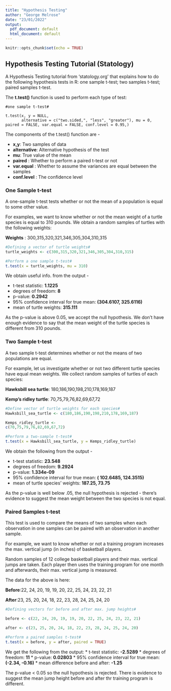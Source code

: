 ---
title: "Hypothesis Testing"
author: "George Melrose"
date: "23/01/2022"
output:
  pdf_document: default
  html_document: default
---

```{r setup, include=FALSE}
knitr::opts_chunk$set(echo = TRUE)
```

## Hypothesis Testing Tutorial (Statology)

A Hypothesis Testing tutorial from 'statology.org' that explains how to do the following hypothesis tests in R: one sample t-test; two samples t-test; paired samples t-test.

The **t.test()** function is used to perform each type of test:
```
#one sample t-test#

t.test(x, y = NULL,
       alternative = c("two.sided,", "less", "greater"), mu = 0, paired = FALSE, var.equal = FALSE, conf.level = 0.95,)
```
The components of the t.test() function are -

* **x,y**: Two samples of data
* **alternative**: Alternative hypothesis of the test
* **mu**: True value of the mean
* **paired** : Whether to perform a paired t-test or not
* **var.equal** : Whether to assume the variances are equal between the samples
* **conf.level** : The confidence level
 
### One Sample t-test
 
A one-sample t-test tests whether or not the mean of a population is equal to some other value.

For examples, we want to know whether or not the mean weight of a turtle species is equal to 310 pounds. We obtain a random samples of turtles with the following weights:

**Weights** : 300,315,320,321,346,305,304,310,315

```{r}
#Defining a vector of turtle weights#
turtle_weights <- c(300,315,320,321,346,305,304,310,315)

#Perform a one sample t-test#
t.test(x = turtle_weights, mu = 310)
```

We obtain useful info. from the output - 

* t-test statistic: **1.1225**
* degrees of freedom: **8**
* p-value: **0.2942**
* 95% confidence interval for true mean: **(304.6107, 325.6116)**
* mean of turtle weights: **315.111**

As the p-value is above 0.05, we accept the null hypothesis. We don't have enough evidence to say that the mean weight of the turtle species is different from 310 pounds. 


### Two Sample t-test 

A two sample t-test determines whether or not the means of two populations are equal.

For example, let us investigate whether or not two different turtle species have equal mean weights. We collect random samples of turtles of each species:

**Hawksbill sea turtle**: 180,186,190,198,210,178,169,187

**Kemp's ridley turtle**:
70,75,79,76,82,69,67,72

```{r}
#Define vector of turtle weights for each species#
Hawksbill_sea_turtle <- c(180,186,190,198,210,178,169,187)

Kemps_ridley_turtle <-
c(70,75,79,76,82,69,67,72)

#Perform a two-sample t-test#
t.test(x = Hawksbill_sea_turtle, y = Kemps_ridley_turtle)
```

We obtain the following from the output - 

* t-test statistic: **23.548**
* degrees of freedom: **9.2924**
* p-value: **1.334e-09**
* 95% confidence interval for true mean: 
  **( 102.6485, 124.3515)**
* mean of turtle species' weights: **187.25, 73.75**

As the p-value is well below .05, the null hypothesis is rejected - there's evidence to suggest the mean weight between the two species is not equal.

### Paired Samples t-test

This test is used to compare the means of two samples when each observation in one samples can be paired with an observation in another sample.

For example, we want to know whether or not a training program increases the max. vertical jump (in inches) of basketball players. 

Random samples of 12 college basketball players and their max. vertical jumps are taken. Each player then uses the training program for one month and afterwards, their max. vertical jump is measured.

The data for the above is here:

**Before**:22, 24, 20, 19, 19, 20, 22, 25, 24, 23, 22, 21

**After**:23, 25, 20, 24, 18, 22, 23, 28, 24, 25, 24, 20

```{r}
#Defining vectors for before and after max. jump heights#

before <- c(22, 24, 20, 19, 19, 20, 22, 25, 24, 23, 22, 21)

after <- c(23, 25, 20, 24, 18, 22, 23, 28, 24, 25, 24, 20)

#Perform a paired samples t-test#
t.test(x = before, y = after, paired = TRUE)
```

We get the following from the output:
* t-test statistic: **-2.5289**
* degrees of freedom: **11**
* p-value: **0.02803**
* 95% confidence interval for true mean: 
  **(-2.34, -0.16)**
* mean difference before and after: **-1.25**

The p-value < 0.05 so the null hypothesis is rejected. There is evidence to suggest the mean jump height before and after thr training program is different. 